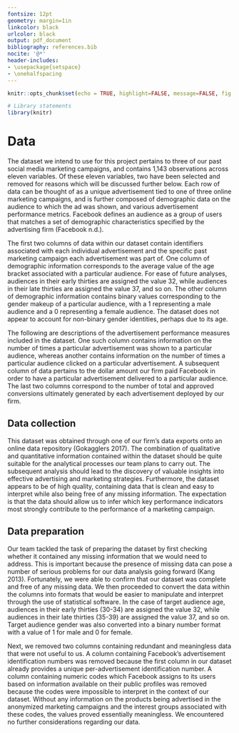 ```yaml
---
fontsize: 12pt
geometry: margin=1in
linkcolor: black
urlcolor: black
output: pdf_document
bibliography: references.bib 
nocite: '@*'
header-includes:
- \usepackage{setspace}
- \onehalfspacing
---
```


```r
knitr::opts_chunk$set(echo = TRUE, highlight=FALSE, message=FALSE, fig.align = "center")
```

```r
# Library statements
library(knitr)
```

# Data
The dataset we intend to use for this project pertains to three of our past social media marketing campaigns, and contains 1,143 observations across eleven variables. Of these eleven variables, two have been selected and removed for reasons which will be discussed further below. Each row of data can be thought of as a unique advertisement tied to one of three online marketing campaigns, and is further composed of demographic data on the audience to which the ad was shown, and various advertisement performance metrics. Facebook defines an audience as a group of users that matches a set of demographic characteristics specified by the advertising firm (Facebook n.d.).
\newline

The first two columns of data within our dataset contain identifiers associated with each individual advertisement and the specific past marketing campaign each advertisement was part of. One column of  demographic information corresponds to the average value of the age bracket associated with a particular audience. For ease of future analyses, audiences in their early thirties are assigned the value 32, while audiences in their late thirties are assigned the value 37, and so on.  The other column of demographic information contains binary values corresponding to the gender makeup of a particular audience, with a 1 representing a male audience and a 0 representing a female audience. The dataset does not appear to account for non-binary gender identities, perhaps due to its age.
\newline

The following are descriptions of the advertisement performance measures included in the dataset. One such column contains information on the number of times a particular advertisement was shown to a particular audience, whereas another contains information on the number of times a particular audience clicked on a particular advertisement. A subsequent column of data pertains to the dollar amount our firm paid Facebook in order to have a particular advertisement delivered to a particular audience. The last two columns correspond to the number of total and approved conversions ultimately generated by each advertisement deployed by our firm. 

## Data collection
This dataset was obtained through one of our firm’s data exports onto an online data repository (Gokagglers 2017). The combination of qualitative and quantitative information contained within the dataset should be quite suitable for the analytical processes our team plans to carry out. The subsequent analysis should lead to the discovery of valuable insights into effective advertising and marketing strategies. Furthermore, the dataset appears to be of high quality, containing data that is clean and easy to interpret while also being free of any missing information. The expectation is that the data should allow us to infer which key performance indicators most strongly contribute to the performance of a marketing campaign.

## Data preparation
Our team tackled the task of preparing the dataset by first checking whether it contained any missing information that we would need to address. This is important because the presence of missing data can pose a number of serious problems for our data analysis going forward (Kang 2013). Fortunately, we were able to confirm that our dataset was complete and free of any missing data. We then proceeded to convert the data within the columns into formats that would be easier to manipulate and interpret through the use of statistical software. In the case of target audience age, audiences in their early thirties (30-34) are assigned the value 32, while audiences in their late thirties (35-39) are assigned the value 37, and so on. Target audience gender was also converted into a binary number format with a value of 1 for male and 0 for female.
\newline

Next, we removed two columns containing redundant and meaningless data that were not useful to us. A column containing Facebook’s advertisement identification numbers was removed because the first column in our dataset already provides a unique per-advertisement identification number. A column containing numeric codes which Facebook assigns to its users based on information available on their public profiles was removed because the codes were impossible to interpret in the context of our dataset. Without any information on the products being advertised in the anonymized marketing campaigns and the interest groups associated with these codes, the values proved essentially meaningless. We encountered no further considerations regarding our data.